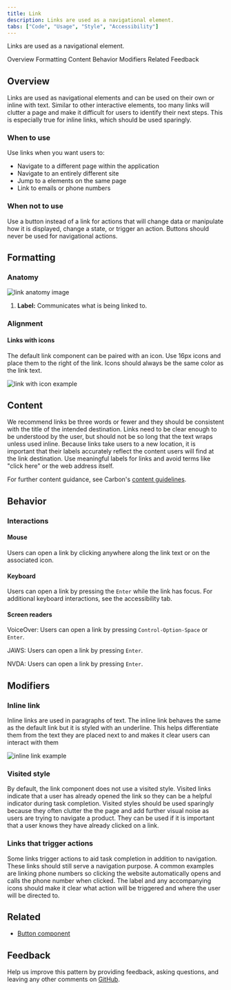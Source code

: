 ```yaml
---
title: Link
description: Links are used as a navigational element.
tabs: ["Code", "Usage", "Style", "Accessibility"]
---
```


<PageDescription>

Links are used as a navigational element.

</PageDescription>

<AnchorLinks>

<AnchorLink>Overview</AnchorLink>
<AnchorLink>Formatting</AnchorLink>
<AnchorLink>Content</AnchorLink>
<AnchorLink>Behavior</AnchorLink>
<AnchorLink>Modifiers</AnchorLink>
<AnchorLink>Related</AnchorLink>
<AnchorLink>Feedback</AnchorLink>

</AnchorLinks>

## Overview

Links are used as navigational elements and can be used on their own or inline with text. Similar to other interactive elements, too many links will clutter a page and make it difficult for users to identify their next steps. This is especially true for inline links, which should be used sparingly.

### When to use

Use links when you want users to:

- Navigate to a different page within the application
- Navigate to an entirely different site
- Jump to a elements on the same page
- Link to emails or phone numbers

### When not to use

Use a button instead of a link for actions that will change data or manipulate how it is displayed, change a state, or trigger an action. Buttons should never be used for navigational actions.

## Formatting

### Anatomy

<Row>
<Column colLg={8}>

![link anatomy image](images/01_link_anatomy_608.png)

</Column>
</Row>

1. **Label:** Communicates what is being linked to.

### Alignment

#### Links with icons

The default link component can be paired with an icon. Use 16px icons and place them to the right of the link. Icons should always be the same color as the link text.

<Row>
<Column colLg={8}>

![link with icon example](images/02_link_icon_608.png)

</Column>
</Row>

## Content

We recommend links be three words or fewer and they should be consistent with the title of the intended destination. Links need to be clear enough to be understood by the user, but should not be so long that the text wraps unless used inline. Because links take users to a new location, it is important that their labels accurately reflect the content users will find at the link destination. Use meaningful labels for links and avoid terms like "click here" or the web address itself.

For further content guidance, see Carbon's [content guidelines](/guidelines/content/action-labels).

## Behavior

### Interactions

#### Mouse

Users can open a link by clicking anywhere along the link text or on the associated icon.

#### Keyboard

Users can open a link by pressing the `Enter` while the link has focus. For additional keyboard interactions, see the accessibility tab.

#### Screen readers

VoiceOver: Users can open a link by pressing `Control-Option-Space` or `Enter`.

JAWS: Users can open a link by pressing `Enter`.

NVDA: Users can open a link by pressing `Enter`.

## Modifiers

### Inline link

Inline links are used in paragraphs of text. The inline link behaves the same as the default link but it is styled with an underline. This helps differentiate them from the text they are placed next to and makes it clear users can interact with them

<Row>
<Column colLg={8}>

![inline link example](images/03_link_inline_608.png)

</Column>
</Row>

### Visited style

By default, the link component does not use a visited style. Visited links indicate that a user has already opened the link so they can be a helpful indicator during task completion. Visited styles should be used sparingly because they often clutter the the page and add further visual noise as users are trying to navigate a product. They can be used if it is important that a user knows they have already clicked on a link.

### Links that trigger actions

Some links trigger actions to aid task completion in addition to navigation. These links should still serve a navigation purpose. A common examples are linking phone numbers so clicking the website automatically opens and calls the phone number when clicked. The label and any accompanying icons should make it clear what action will be triggered and where the user will be directed to.

## Related

- [Button component](https://www.carbondesignsystem.com/components/button/usage/)

## Feedback

Help us improve this pattern by providing feedback, asking questions, and leaving any other comments on [GitHub](https://github.com/carbon-design-system/carbon-website/issues/new?assignees=&labels=feedback&template=feedback.md).
